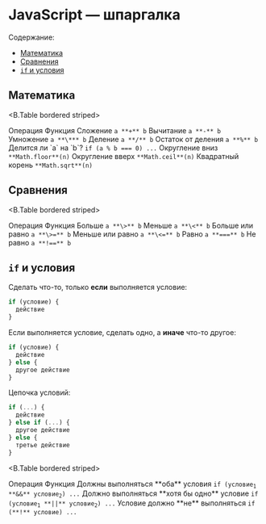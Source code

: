 
# JavaScript — шпаргалка

Содержание:
  * [Математика](#math)
  * [Сравнения](#compare)
  * [`if` и условия](#if)

## Математика <a name="math" />

<B.Table bordered striped>
  <thead>
    <tr>
      <th>Операция</th>
      <th>Функция</th>
    </tr>
  </thead>
  <tbody>
    <tr>
      <td>Сложение</td>
      <td><code>a **+** b</code></td>
    </tr>
    <tr>
      <td>Вычитание</td>
      <td><code>a **-** b</code></td>
    </tr>
    <tr>
      <td>Умножение</td>
      <td><code>a **\*** b</code></td>
    </tr>
    <tr>
      <td>Деление</td>
      <td><code>a **/** b</code></td>
    </tr>
    <tr>
      <td>Остаток от деления</td>
      <td><code>a **%** b</code></td>
    </tr>
    <tr>
      <td>Делится ли `a` на `b`?</td>
      <td><code>if (a % b === 0) ...</code></td>
    </tr>
    <tr>
      <td>Округление вниз</td>
      <td><code>**Math.floor**(n)</code></td>
    </tr>
    <tr>
      <td>Округление вверх</td>
      <td><code>**Math.ceil**(n)</code></td>
    </tr>
    <tr>
      <td>Квадратный корень</td>
      <td><code>**Math.sqrt**(n)</code></td>
    </tr>
  </tbody>
</B.Table>

## Сравнения <a name="compare" />

<B.Table bordered striped>
  <thead>
    <tr>
      <th>Операция</th>
      <th>Функция</th>
    </tr>
  </thead>
  <tbody>
    <tr>
      <td>Больше</td>
      <td><code>a **\>** b</code></td>
    </tr>
    <tr>
      <td>Меньше</td>
      <td><code>a **\<** b</code></td>
    </tr>
    <tr>
      <td>Больше или равно</td>
      <td><code>a **\>=** b</code></td>
    </tr>
    <tr>
      <td>Меньше или равно</td>
      <td><code>a **\<=** b</code></td>
    </tr>
    <tr>
      <td>Равно</td>
      <td><code>a **===** b</code></td>
    </tr>
    <tr>
      <td>Не равно</td>
      <td><code>a **!==** b</code></td>
    </tr>
  </tbody>
</B.Table>

## `if` и условия <a name="if" />

Сделать что-то, только **если** выполняется условие:

```js
if (условие) { 
  действие
}
```

Если выполняется условие, сделать одно, а **иначе** что-то другое:

```js
if (условие) { 
  действие
} else {
  другое действие
}
```

Цепочка условий:

```js
if (...) { 
  действие
} else if (...) {
  другое действие
} else {
  третье действие
}
```

<B.Table bordered striped>
  <thead>
    <tr>
      <th>Операция</th>
      <th>Функция</th>
    </tr>
  </thead>
  <tbody>
    <tr>
      <td>Должны выполняться **оба** условия</td>
      <td><code>if (условие<sub>1</sub> **&&** условие<sub>2</sub>) ...</code></td>
    </tr>
    <tr>
      <td>Должно выполняться **хотя бы одно** условие</td>
      <td><code>if (условие<sub>1</sub> **||** условие<sub>2</sub>) ...</code></td>
    </tr>
    <tr>
      <td>Условие должно **не** выполняться</td>
      <td><code>if (**!** условие) ...</code></td>
    </tr>
  </tbody>
</B.Table>